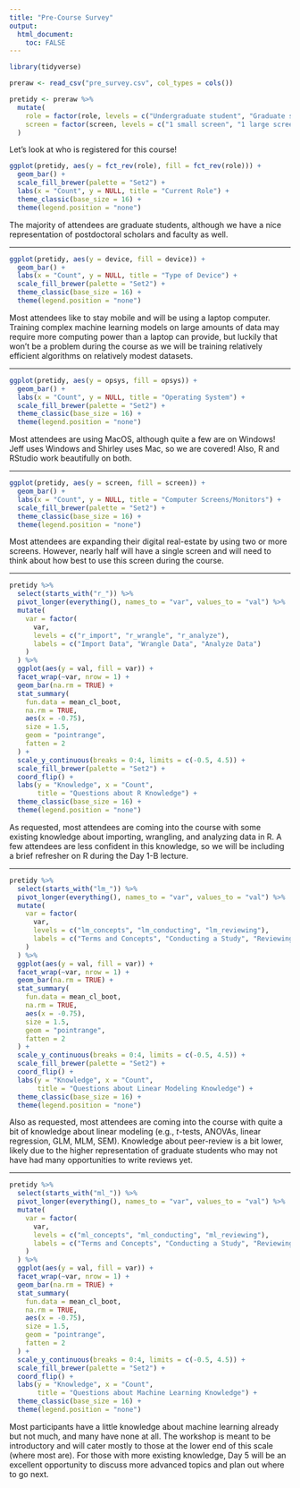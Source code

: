 ```yaml
---
title: "Pre-Course Survey"
output: 
  html_document:
    toc: FALSE
---
```


```r
library(tidyverse)
```

```r
preraw <- read_csv("pre_survey.csv", col_types = cols())

pretidy <- preraw %>% 
  mutate(
    role = factor(role, levels = c("Undergraduate student", "Graduate student", "Postdoctoral scholar", "Professor/Faculty", "Other")),
    screen = factor(screen, levels = c("1 small screen", "1 large screen", "2 screens", "3 or more screens"))
  )
```

Let's look at who is registered for this course! 

```r
ggplot(pretidy, aes(y = fct_rev(role), fill = fct_rev(role))) + 
  geom_bar() +
  scale_fill_brewer(palette = "Set2") +
  labs(x = "Count", y = NULL, title = "Current Role") +
  theme_classic(base_size = 16) +
  theme(legend.position = "none")
```

The majority of attendees are graduate students, although we have a nice representation of postdoctoral scholars and faculty as well.

---

```r
ggplot(pretidy, aes(y = device, fill = device)) + 
  geom_bar() +
  labs(x = "Count", y = NULL, title = "Type of Device") +
  scale_fill_brewer(palette = "Set2") +
  theme_classic(base_size = 16) +
  theme(legend.position = "none")
```

Most attendees like to stay mobile and will be using a laptop computer. Training complex machine learning models on large amounts of data may require more computing power than a laptop can provide, but luckily that won't be a problem during the course as we will be training relatively efficient algorithms on relatively modest datasets.

---

```r
ggplot(pretidy, aes(y = opsys, fill = opsys)) + 
  geom_bar() +
  labs(x = "Count", y = NULL, title = "Operating System") +
  scale_fill_brewer(palette = "Set2") +
  theme_classic(base_size = 16) +
  theme(legend.position = "none")
```

Most attendees are using MacOS, although quite a few are on Windows! Jeff uses Windows and Shirley uses Mac, so we are covered! Also, R and RStudio work beautifully on both.

---

```r
ggplot(pretidy, aes(y = screen, fill = screen)) + 
  geom_bar() +
  labs(x = "Count", y = NULL, title = "Computer Screens/Monitors") +
  scale_fill_brewer(palette = "Set2") +
  theme_classic(base_size = 16) +
  theme(legend.position = "none")
```

Most attendees are expanding their digital real-estate by using two or more screens. However, nearly half will have a single screen and will need to think about how best to use this screen during the course.

---

```r
pretidy %>% 
  select(starts_with("r_")) %>% 
  pivot_longer(everything(), names_to = "var", values_to = "val") %>% 
  mutate(
    var = factor(
      var,
      levels = c("r_import", "r_wrangle", "r_analyze"),           
      labels = c("Import Data", "Wrangle Data", "Analyze Data")
    )
  ) %>%
  ggplot(aes(y = val, fill = var)) + 
  facet_wrap(~var, nrow = 1) + 
  geom_bar(na.rm = TRUE) + 
  stat_summary(
    fun.data = mean_cl_boot, 
    na.rm = TRUE,
    aes(x = -0.75), 
    size = 1.5, 
    geom = "pointrange",
    fatten = 2
  ) +
  scale_y_continuous(breaks = 0:4, limits = c(-0.5, 4.5)) +
  scale_fill_brewer(palette = "Set2") +
  coord_flip() + 
  labs(y = "Knowledge", x = "Count",
       title = "Questions about R Knowledge") +
  theme_classic(base_size = 16) +
  theme(legend.position = "none")
```

As requested, most attendees are coming into the course with some existing knowledge about importing, wrangling, and analyzing data in R. A few attendees are less confident in this knowledge, so we will be including a brief refresher on R during the Day 1-B lecture.

---

```r
pretidy %>% 
  select(starts_with("lm_")) %>% 
  pivot_longer(everything(), names_to = "var", values_to = "val") %>% 
  mutate(
    var = factor(
      var,
      levels = c("lm_concepts", "lm_conducting", "lm_reviewing"),           
      labels = c("Terms and Concepts", "Conducting a Study", "Reviewing a Study")
    )
  ) %>%
  ggplot(aes(y = val, fill = var)) + 
  facet_wrap(~var, nrow = 1) + 
  geom_bar(na.rm = TRUE) + 
  stat_summary(
    fun.data = mean_cl_boot, 
    na.rm = TRUE,
    aes(x = -0.75), 
    size = 1.5, 
    geom = "pointrange",
    fatten = 2
  ) +
  scale_y_continuous(breaks = 0:4, limits = c(-0.5, 4.5)) +
  scale_fill_brewer(palette = "Set2") +
  coord_flip() + 
  labs(y = "Knowledge", x = "Count",
       title = "Questions about Linear Modeling Knowledge") +
  theme_classic(base_size = 16) +
  theme(legend.position = "none")
```

Also as requested, most attendees are coming into the course with quite a bit of knowledge about linear modeling (e.g., $t$-tests, ANOVAs, linear regression, GLM, MLM, SEM). Knowledge about peer-review is a bit lower, likely due to the higher representation of graduate students who may not have had many opportunities to write reviews yet.

---

```r
pretidy %>% 
  select(starts_with("ml_")) %>% 
  pivot_longer(everything(), names_to = "var", values_to = "val") %>% 
  mutate(
    var = factor(
      var,
      levels = c("ml_concepts", "ml_conducting", "ml_reviewing"),           
      labels = c("Terms and Concepts", "Conducting a Study", "Reviewing a Study")
    )
  ) %>%
  ggplot(aes(y = val, fill = var)) + 
  facet_wrap(~var, nrow = 1) + 
  geom_bar(na.rm = TRUE) + 
  stat_summary(
    fun.data = mean_cl_boot, 
    na.rm = TRUE,
    aes(x = -0.75), 
    size = 1.5, 
    geom = "pointrange",
    fatten = 2
  ) +
  scale_y_continuous(breaks = 0:4, limits = c(-0.5, 4.5)) +
  scale_fill_brewer(palette = "Set2") +
  coord_flip() + 
  labs(y = "Knowledge", x = "Count", 
       title = "Questions about Machine Learning Knowledge") +
  theme_classic(base_size = 16) +
  theme(legend.position = "none")
```

Most participants have a little knowledge about machine learning already but not much, and many have none at all. The workshop is meant to be introductory and will cater mostly to those at the lower end of this scale (where most are). For those with more existing knowledge, Day 5 will be an excellent opportunity to discuss more advanced topics and plan out where to go next.
